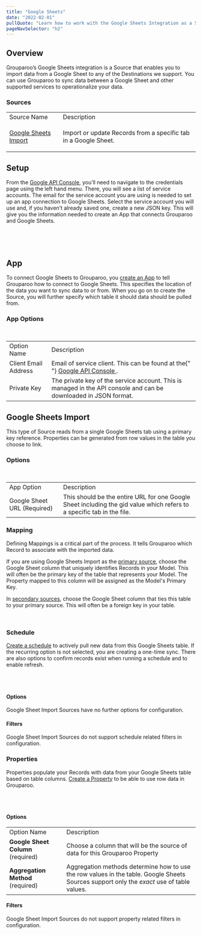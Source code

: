 ```yaml
---
title: "Google Sheets"
date: "2022-02-01"
pullQuote: "Learn how to work with the Google Sheets Integration as a Source and Destination."
pageNavSelector: "h2"
---
```


<PluginDocsLinks plugin="Google-sheets" />

## Overview

Grouparoo’s Google Sheets integration is a Source that enables you to import data from a Google Sheet to any of the Destinations we support. You can use Grouparoo to sync data between a Google Sheet and other supported services to operationalize your data.

### Sources

<table className='docTable'>
    <tablebody>
  <tr>
   <td>Source Name
   </td>
   <td>Description
   </td>
  </tr>
  <tr>
   <td>

<a href="#google-sheets-import">Google Sheets Import</a>
   </td>
   <td>Import or update Records from a specific tab in a Google Sheet.
   </td>
  </tr>
  </tablebody>
</table>

## Setup

From the [Google API Console](https://console.developers.google.com/apis), you’ll need to navigate to the credentials page using the left hand menu. There, you will see a list of service accounts. The email for the service account you are using is needed to set up an app connection to Google Sheets. Select the service account you will use and, if you haven’t already saved one, create a new JSON key. This will give you the information needed to create an App that connects Grouparoo and Google Sheets.

<ImageInBrowserFrame
  src="/images/docs/integrations/google-sheets/setup/setup-1.png"
  alt="Google Service Account"
  width={750}
  height={85}
/>
<br />

<ImageInBrowserFrame
  src="/images/docs/integrations/google-sheets/setup/setup-2.png"
  alt="Google API Key"
  width={750}
  height={337}
/>
<br />

## App

To connect Google Sheets to Grouparoo, you [create an App](https://www.grouparoo.com/docs/config/apps) to tell Grouparoo how to connect to Google Sheets. This specifies the location of the data you want to sync data to or from. When you go on to create the Source, you will further specify which table it should data should be pulled from.

### App Options

<ImageInBrowserFrame
  src="/images/docs/integrations/google-sheets/app/options.png"
  alt="Google Sheets App Options"
  width={750}
  height={196}
/>
<br />

<table className="docTable">
  <tablebody>
    <tr>
      <td>Option Name</td>
      <td>Description</td>
    </tr>
    <tr>
      <td>Client Email Address</td>
      <td>
        Email of service client. This can be found at the{" "}
        <a href="https://console.developers.google.com/apis/dashboard">
          Google API Console
        </a>
        .
      </td>
    </tr>
    <tr>
      <td>Private Key</td>
      <td>
        The private key of the service account. This is managed in the API
        console and can be downloaded in JSON format.
      </td>
    </tr>
  </tablebody>
</table>

## Google Sheets Import

This type of Source reads from a single Google Sheets tab using a primary key reference. Properties can be generated from row values in the table you choose to link.

### Options

<ImageInBrowserFrame
  src="/images/docs/integrations/google-sheets/google-sheets-import/options.png"
  alt="Google Sheets Import Options"
  width={750}
  height={225}
/>
<br />

<table className="docTable">
  <tablebody>
    <tr>
      <td>App Option</td>
      <td>Description</td>
    </tr>
    <tr>
      <td>Google Sheet URL (Required)</td>
      <td>
        This should be the entire URL for one Google Sheet including the gid
        value which refers to a specific tab in the file.
      </td>
    </tr>
  </tablebody>
</table>

### Mapping

Defining Mappings is a critical part of the process. It tells Grouparoo which Record to associate with the imported data.

If you are using Google Sheets Import as the [primary source](https://www.grouparoo.com/docs/config/code-config/sources), choose the Google Sheet column that uniquely identifies Records in your Model. This will often be the primary key of the table that represents your Model. The Property mapped to this column will be assigned as the Model's Primary Key.

In [secondary sources](https://www.grouparoo.com/docs/config/code-config/sources), choose the Google Sheet column that ties this table to your primary source. This will often be a foreign key in your table.

<ImageInBrowserFrame
  src="/images/docs/integrations/google-sheets/google-sheets-import/mapping.png"
  alt="Google Sheets Import Mapping"
  width={750}
  height={571}
/>
<br />

### Schedule

[Create a schedule](https://www.grouparoo.com/docs/config/sources#step-4-add-a-schedule) to actively pull new data from this Google Sheets table. If the recurring option is not selected, you are creating a one-time sync. There are also options to confirm records exist when running a schedule and to enable refresh.

<ImageInBrowserFrame
  src="/images/docs/integrations/google-sheets/google-sheets-import/schedule.png"
  alt="Google Sheets Import Schedule"
  width={750}
  height={229}
/>
<br />
<br />

#### Options

Google Sheet Import Sources have no further options for configuration.

#### Filters

Google Sheet Import Sources do not support schedule related filters in configuration.

### Properties

Properties populate your Records with data from your Google Sheets table based on table columns. [Create a Property](https://www.grouparoo.com/docs/config/properties) to be able to use row data in Grouparoo.

<ImageInBrowserFrame
  src="/images/docs/integrations/google-sheets/google-sheets-import/properties.png"
  alt="Google Sheets Import Properties"
  width={750}
  height={413}
/>
<br />
<br />

#### Options

<table className="docTable">
  <tablebody>
    <tr>
      <td>Option Name</td>
      <td>Description</td>
    </tr>
    <tr>
      <td>
        <strong>Google Sheet Column</strong> (required)
      </td>
      <td>
        Choose a column that will be the source of data for this Grouparoo
        Property
      </td>
    </tr>
    <tr>
      <td>
        <strong>Aggregation Method</strong> (required)
      </td>
      <td>
        Aggregation methods determine how to use the row values in the table.
        Google Sheets Sources support only the <em>exact</em> use of table
        values.
      </td>
    </tr>
  </tablebody>
</table>

#### Filters

Google Sheet Import Sources do not support property related filters in configuration.

<PluginDocsIntegrationNotes plugin="Google Sheets" />
